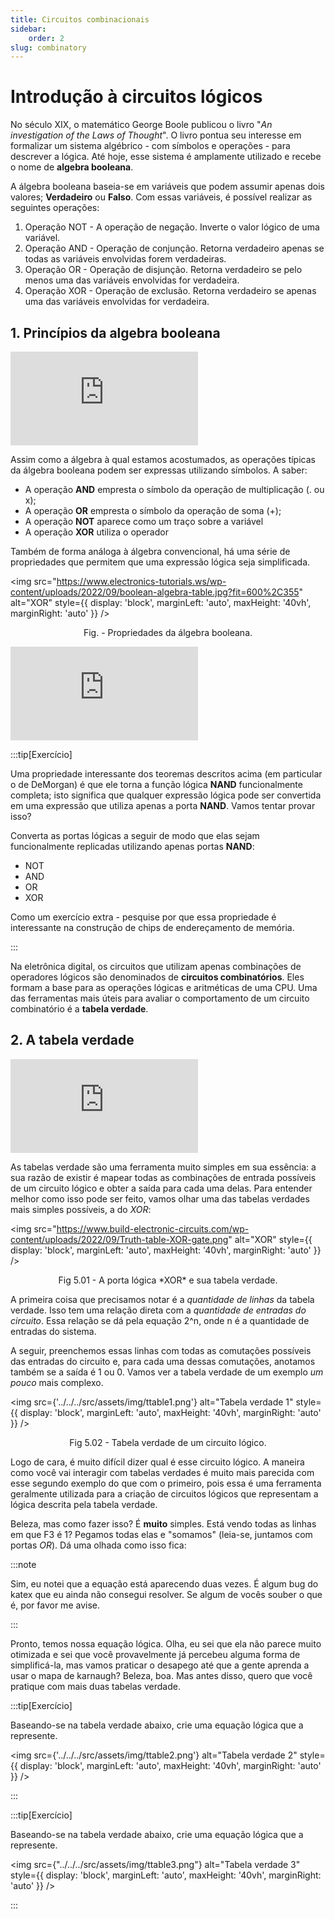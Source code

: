 ```yaml
--- 
title: Circuitos combinacionais
sidebar:
    order: 2
slug: combinatory
---
```


# Introdução à circuitos lógicos

No século XIX, o matemático George Boole publicou o livro "*An investigation of
the Laws of Thought*". O livro pontua seu interesse em formalizar um sistema
algébrico - com símbolos e operações - para descrever a lógica. Até hoje, esse
sistema é amplamente utilizado e recebe o nome de **algebra booleana**.

A álgebra booleana baseia-se em variáveis que podem assumir apenas dois
valores; **Verdadeiro** ou **Falso**. Com essas variáveis, é possível realizar
as seguintes operações:

1. Operação NOT - A operação de negação. Inverte o valor lógico de uma
   variável.
2. Operação AND - Operação de conjunção. Retorna verdadeiro apenas se todas as
   variáveis envolvidas forem verdadeiras.
3. Operação OR - Operação de disjunção. Retorna verdadeiro se pelo menos uma
   das variáveis envolvidas for verdadeira.
4. Operação XOR - Operação de exclusão. Retorna verdadeiro se apenas uma das
   variáveis envolvidas for verdadeira.

## 1. Princípios da algebra booleana

<div style={{ textAlign: 'center' }}>
    <iframe 
        style={{
            display: 'block',
            margin: 'auto',
            width: '100%',
            height: '50vh',
        }}
        src="https://www.youtube.com/embed/EPJf4owqwdA" 
        frameborder="0" 
        allowFullScreen>
    </iframe>
</div>

Assim como a álgebra à qual estamos acostumados, as operações típicas da
álgebra booleana podem ser expressas utilizando símbolos. A saber:

* A operação **AND** empresta o símbolo da operação de multiplicação (. ou  x);
* A operação **OR** empresta o símbolo da operação de soma (+);
* A operação **NOT** aparece como um traço sobre a variável
* A operação **XOR** utiliza o operador

Também de forma análoga à álgebra convencional, há uma série de propriedades
que permitem que uma expressão lógica seja simplificada.

<img 
  src="https://www.electronics-tutorials.ws/wp-content/uploads/2022/09/boolean-algebra-table.jpg?fit=600%2C355"
  alt="XOR"
  style={{ 
    display: 'block',
    marginLeft: 'auto',
    maxHeight: '40vh',
    marginRight: 'auto'
  }} 
/>
<br/>
<p><center>Fig. - Propriedades da álgebra booleana.</center></p>

<div style={{ textAlign: 'center' }}>
    <iframe 
        style={{
            display: 'block',
            margin: 'auto',
            width: '100%',
            height: '50vh',
        }}
        src="https://www.youtube.com/embed/XMCW6NFLMsg" 
        frameborder="0" 
        allowFullScreen>
    </iframe>
</div>

:::tip[Exercício]

Uma propriedade interessante dos teoremas descritos acima (em particular o de
DeMorgan) é que ele torna a função lógica **NAND** funcionalmente completa;
isto significa que qualquer expressão lógica pode ser convertida em uma
expressão que utiliza apenas a porta **NAND**. Vamos tentar provar isso?

Converta as portas lógicas a seguir de modo que elas sejam funcionalmente
replicadas utilizando apenas portas **NAND**:

* NOT
* AND
* OR
* XOR

Como um exercício extra - pesquise por que essa propriedade é interessante na
construção de chips de endereçamento de memória.

:::

Na eletrônica digital, os circuitos que utilizam apenas combinações de
operadores lógicos são denominados de **circuitos combinatórios**. Eles formam
a base para as operações lógicas e aritméticas de uma CPU. Uma das ferramentas
mais úteis para avaliar o comportamento de um circuito combinatório é a
**tabela verdade**.

## 2. A tabela verdade

<div style={{ textAlign: 'center' }}>
    <iframe 
        style={{
            display: 'block',
            margin: 'auto',
            width: '100%',
            height: '50vh',
        }}
        src="https://www.youtube.com/embed/C4MdUQJIhSE" 
        frameborder="0" 
        allowFullScreen>
    </iframe>
</div>

As tabelas verdade são uma ferramenta muito simples em sua essência: a sua
razão de existir é mapear todas as combinações de entrada possíveis de um
circuito lógico e obter a saída para cada uma delas. Para entender melhor como
isso pode ser feito, vamos olhar uma das tabelas verdades mais simples
possíveis, a do *XOR*:

<img 
  src="https://www.build-electronic-circuits.com/wp-content/uploads/2022/09/Truth-table-XOR-gate.png"
  alt="XOR"
  style={{ 
    display: 'block',
    marginLeft: 'auto',
    maxHeight: '40vh',
    marginRight: 'auto'
  }} 
/>
<br/>
<p><center>Fig 5.01 - A porta lógica *XOR* e sua tabela verdade.</center></p>

A primeira coisa que precisamos notar é a *quantidade de linhas* da tabela
verdade. Isso tem uma relação direta com a *quantidade de entradas do
circuito*. Essa relação se dá pela equação 2^n, onde n é a quantidade de
entradas do sistema.

A seguir, preenchemos essas linhas com todas as comutações possíveis das
entradas do circuito e, para cada uma dessas comutações, anotamos também se a
saída é 1 ou 0. Vamos ver a tabela verdade de um exemplo *um pouco* mais
complexo.

<img 
  src={'../../../src/assets/img/ttable1.png'}
  alt="Tabela verdade 1"
  style={{ 
    display: 'block',
    marginLeft: 'auto',
    maxHeight: '40vh',
    marginRight: 'auto'
  }} 
/>
<br/>
<p><center>Fig 5.02 - Tabela verdade de um circuito lógico.</center></p>

Logo de cara, é muito difícil dizer qual é esse circuito lógico. A maneira como
você vai interagir com tabelas verdades é muito mais parecida com esse segundo
exemplo do que com o primeiro, pois essa é uma ferramenta geralmente utilizada
para a criação de circuitos lógicos que representam a lógica descrita pela
tabela verdade.

Beleza, mas como fazer isso? É **muito** simples. Está vendo todas as linhas em
que F3 é 1? Pegamos todas elas e "somamos" (leia-se, juntamos com portas *OR*).
Dá uma olhada como isso fica:

:::note

Sim, eu notei que a equação está aparecendo duas vezes. É algum bug do katex
que eu ainda não consegui resolver. Se algum de vocês souber o que é, por favor
me avise.

:::

Pronto, temos nossa equação lógica. Olha, eu sei que ela não parece muito
otimizada e sei que você provavelmente já percebeu alguma forma de
simplificá-la, mas vamos praticar o desapego até que a gente aprenda a usar o
mapa de karnaugh? Beleza, boa. Mas antes disso, quero que você pratique com
mais duas tabelas verdade.

:::tip[Exercício]

Baseando-se na tabela verdade abaixo, crie uma equação lógica que a represente.

<img 
  src={'../../../src/assets/img/ttable2.png'}
  alt="Tabela verdade 2"
  style={{ 
    display: 'block',
    marginLeft: 'auto',
    maxHeight: '40vh',
    marginRight: 'auto'
  }} 
/>

:::

:::tip[Exercício]

Baseando-se na tabela verdade abaixo, crie uma equação lógica que a represente.

<img 
  src={"../../../src/assets/img/ttable3.png"}
  alt="Tabela verdade 3" 
  style={{ 
    display: 'block',
    marginLeft: 'auto',
    maxHeight: '40vh',
    marginRight: 'auto'
  }} 
/>

:::
